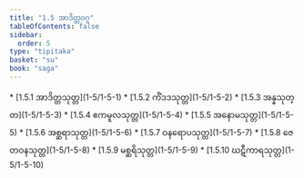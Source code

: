 ```yaml
---
title: "1.5 အာဒိတ္တဝဂ္ဂ"
tableOfContents: false
sidebar:
  order: 5
type: "tipitaka"
basket: "su"
book: "saga"
---
```



<DynamicBreadcrumb />



<TableOfContents book="saga" section="1.5">
* [1.5.1 အာဒိတ္တသုတ္တ](1-5/1-5-1)
* [1.5.2 ကိံဒဒသုတ္တ](1-5/1-5-2)
* [1.5.3 အန္နသုတ္တ](1-5/1-5-3)
* [1.5.4 ဧကမူလသုတ္တ](1-5/1-5-4)
* [1.5.5 အနောမသုတ္တ](1-5/1-5-5)
* [1.5.6 အစ္ဆရာသုတ္တ](1-5/1-5-6)
* [1.5.7 ဝနရောပသုတ္တ](1-5/1-5-7)
* [1.5.8 ဇေတဝနသုတ္တ](1-5/1-5-8)
* [1.5.9 မစ္ဆရိသုတ္တ](1-5/1-5-9)
* [1.5.10 ဃဋီကာရသုတ္တ](1-5/1-5-10)
</TableOfContents>